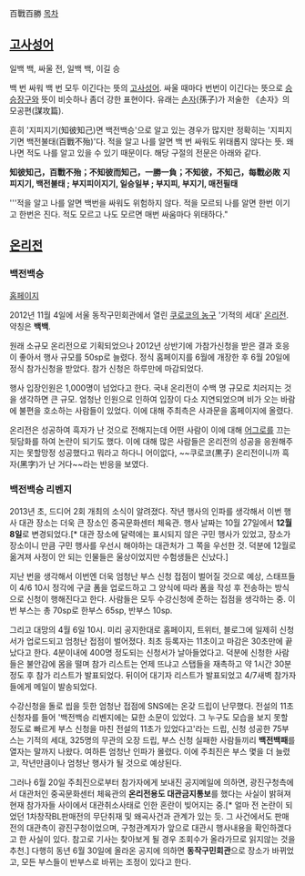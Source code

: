 百戰百勝
[[목차]]
== [[고사성어]] ==
일백 백, 싸울 전, 일백 백, 이길 승

백 번 싸워 백 번 모두 이긴다는 뜻의 [[고사성어]]. 싸울 때마다 번번이 이긴다는 뜻으로 [[승승장구]]와 뜻이 비슷하나 좀더 강한 표현이다. 유래는 [[손자]](孫子)가 저술한 《손자》의 모공편(謀攻篇).

흔히 '지피지기(知彼知己)면 백전백승'으로 알고 있는 경우가 많지만 정확히는 '지피지기면 백전불태(百戰不殆)'다. 적을 알고 나를 알면 백 번 싸워도 위태롭지 않다는 뜻. 왜나면 적도 나를 알고 있을 수 있기 때문이다. 해당 구절의 전문은 아래와 같다. 

'''知彼知己，百戰不殆；不知彼而知己，一勝一負；不知彼，不知己，每戰必敗''' 
'''지피지기, 백전불태 ; 부지피이지기, 일승일부 ; 부지피, 부지기, 매전필태'''

'''적을 알고 나를 알면 백번을 싸워도 위험하지 않다. 적을 모르되 나를 알면 한번 이기고 한번은 진다. 적도 모르고 나도 모르면 매번 싸움마다 위태하다." 

== [[온리전]] ==
=== 백전백승 ===
[http://kiseki.xo.st 홈페이지]

2012년 11월 4일에 서울 동작구민회관에서 열린 [[쿠로코의 농구]] '기적의 세대' [[온리전]]. 약칭은 '''백백'''.

원래 소규모 온리전으로 기획되었으나 2012년 상반기에 가참가신청을 받은 결과 호응이 좋아서 행사 규모를 50sp로 늘렸다. 정식 홈페이지를 6월에 개장한 후 6월 20일에 정식 참가신청을 받았다. 참가 신청은 하루만에 마감되었다.

행사 입장인원은 1,000명이 넘었다고 한다. 국내 온리전이 수백 명 규모로 치러지는 것을 생각하면 큰 규모. 엄청난 인원으로 인하여 입장이 다소 지연되었으며 비가 오는 바람에 불편을 호소하는 사람들이 있었다. 이에 대해 주최측은 사과문을 홈페이지에 올렸다.

온리전은 성공하여 흑자가 난 것으로 전해지는데 어떤 사람이 이에 대해 [[어그로]]를 끄는 뒷담화를 하여 논란이 되기도 했다. 이에 대해 많은 사람들은 온리전의 성공을 응원해주지는 못할망정 성공했다고 뭐라고 하다니 어이없다, ~~쿠로코(黒子) 온리전이니까 흑자(黑字)가 난 거다~~라는 반응을 보였다.

=== 백전백승 리벤지 ===
2013년 초, 드디어 2회 개최의 소식이 알려졌다. 작년 행사의 인파를 생각해서 이번 행사 대관 장소는 더욱 큰 장소인 중곡문화센터 체육관. 행사 날짜는 10월 27일에서 '''12월 8일'''로 변경되었다.[* 대관 장소에 달력에는 표시되지 않은 구민 행사가 있었고, 장소가 장소이니 만큼 구민 행사를 우선시 해야하는 대관처가 그 쪽을 우선한 것. 덕분에 12월로 옮겨져 사정이 안 되는 인물들은 울상이었지만 수험생들은 신났다.]

지난 번을 생각해서 이번엔 더욱 엄청난 부스 신청 접점이 벌어질 것으로 예상, 스태프들이 4/6 10시 정각에 구글 폼을 업로드하고 그 양식에 따라 폼을 작성 후 전송하는 방식으로 신청이 행해진다고 한다. 사람들은 모두 수강신청에 준하는 접점을 생각하는 중. 이번 부스는 총 70sp로 한부스 65sp, 반부스 10sp.

그리고 대망의 4월 6일 10시. 미리 공지한대로 홈페이지, 트위터, 블로그에 일제히 신청서가 업로드되고 엄청난 접점이 벌어졌다. 최초 등록자는 11초이고 마감은 30초만에 끝났다고 한다. 4분이내에 400명 정도되는 신청서가 날아들었다고. 덕분에 신청한 사람들은 불안감에 몸을 떨며 참가 리스트는 언제 뜨냐고 스탭들을 재촉하고 약 1시간 30분 정도 후 참가 리스트가 발표되었다. 뒤이어 대기자 리스트가 발표되었고 4/7새벽 참가자들에게 메일이 발송되었다. 

수강신청을 돌로 씹을 듯한 엄청난 접점에 SNS에는 온갖 드립이 난무했다. 전설의 11초 신청자를 들어 '백전백승 리벤지에는 묘한 소문이 있었다. 그 누구도 모습을 보지 못할 정도로 빠르게 부스 신청을 마친 전설의 11초가 있었다고'라는 드립, 신청 성공한 75부스는 기적의 세대, 325명의 무관의 오장 드립, 부스 신청 실패한 사람들끼리 '''백전백패'''를 열자는 말까지 나왔다. 여하튼 엄청난 인파가 몰렸다. 이에 주최진은 부스 몇을 더 늘렸고, 작년만큼이나 엄청난 행사가 될 것으로 예상된다.

그러나 6월 20일 주최진으로부터 참가자에게 보내진 공지메일에 의하면, 광진구청측에서 대관처인 중곡문화센터 체육관의 '''온리전용도 대관금지통보'''를 했다는 사실이 밝혀져 현재 참가자들 사이에서 대관취소사태로 인한 혼란이 빚어지는 중.[* 얼마 전 논란이 되었던 1차창작BL판매전의 무단취재 및 왜곡사건과 관계가 있는 듯. 그 사건에서도 판매전의 대관측이 광진구청이었으며, 구청관계자가 앞으로 대관시 행사내용을 확인하겠다고 한 사실이 있다. 참고로 기사는 찾아보게 될 경우 조회수가 올라가므로 읽지않는 것을 추천.] 다행히 동년 6월 30일에 올라온 공지에 의하면 '''동작구민회관'''으로 장소가 바뀌었고, 모든 부스들이 반부스로 바뀌는 조정이 있다고 한다.
